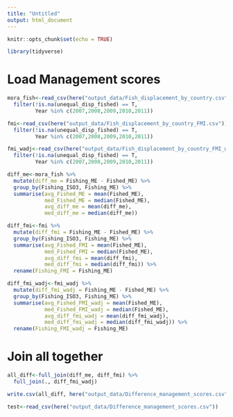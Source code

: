 ```yaml
---
title: "Untitled"
output: html_document
---
```


```r
knitr::opts_chunk$set(echo = TRUE)
```

```r
library(tidyverse)
```

# Load Management scores
```r
mora_fish<-read_csv(here("output_data/Fish_displacement_by_country.csv")) %>% 
  filter(!is.na(unequal_disp_fished) == T,
         Year %in% c(2007,2008,2009,2010,2011))

fmi<-read_csv(here("output_data/Fish_displacement_by_country_FMI.csv"))%>% 
  filter(!is.na(unequal_disp_fished) == T,
         Year %in% c(2007,2008,2009,2010,2011))

fmi_wadj<-read_csv(here("output_data/Fish_displacement_by_country_FMI_wadj.csv"))%>% 
  filter(!is.na(unequal_disp_fished) == T,
         Year %in% c(2007,2008,2009,2010,2011))
```

```r
diff_me<-mora_fish %>% 
  mutate(diff_me = Fishing_ME - Fished_ME) %>% 
  group_by(Fishing_ISO3, Fishing_ME) %>% 
  summarise(avg_Fished_ME = mean(Fished_ME),
            med_Fished_ME = median(Fished_ME),
            avg_diff_me = mean(diff_me),
            med_diff_me = median(diff_me))
```

```r
diff_fmi<-fmi %>% 
  mutate(diff_fmi = Fishing_ME - Fished_ME) %>% 
  group_by(Fishing_ISO3, Fishing_ME) %>% 
  summarise(avg_Fished_FMI = mean(Fished_ME),
            med_Fished_FMI = median(Fished_ME),
            avg_diff_fmi = mean(diff_fmi),
            med_diff_fmi = median(diff_fmi)) %>% 
  rename(Fishing_FMI = Fishing_ME)
```

```r
diff_fmi_wadj<-fmi_wadj %>% 
  mutate(diff_fmi_wadj = Fishing_ME - Fished_ME) %>% 
  group_by(Fishing_ISO3, Fishing_ME) %>% 
  summarise(avg_Fished_FMI_wadj = mean(Fished_ME),
            med_Fished_FMI_wadj = median(Fished_ME),
            avg_diff_fmi_wadj = mean(diff_fmi_wadj),
            med_diff_fmi_wadj = median(diff_fmi_wadj)) %>% 
  rename(Fishing_FMI_wadj = Fishing_ME)
```

# Join all together

```r
all_diff<-full_join(diff_me, diff_fmi) %>% 
  full_join(., diff_fmi_wadj)
```

```r
write.csv(all_diff, here("output_data/Difference_management_scores.csv"))
```

```r
test<-read_csv(here("output_data/Difference_management_scores.csv"))
```

